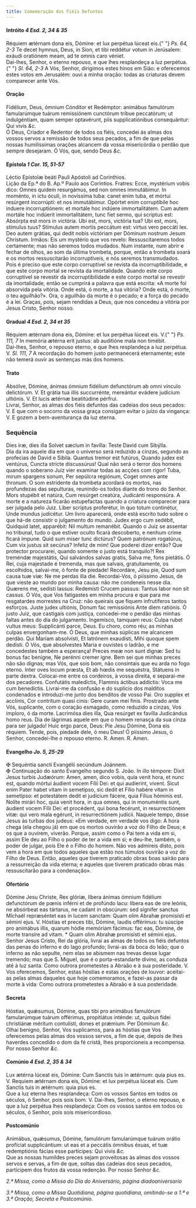```yaml
---
title: Comemoração dos Fiéis Defuntos
---
```


<h4 class="text-center">
  Intróito <em>4 Esd. 2, 34 & 35</em>
</h4>
<div class="grid grid-cols-2 gap-5">
  <span class="text-justify">
    Réquiem ætérnam dona eis, Dómine: et lux perpétua lúceat eis.{" "}
    <em>Ps. 64, 2-3</em> Te decet hymnus, Deus, in Sion, et tibi reddétur votum
    in Jerúsalem: exáudi oratiónem meam, ad te omnis caro véniet.
  </div>
  <span class="text-justify">
    Dai-lhes, Senhor, o eterno repouso, e que lhes resplandeça a luz perpétua.{" "}
    <em>Sl. 64, 2-3</em> A Vós, Senhor, dirigimos estes hinos em Sião: e
    oferecemos estes votos em Jerusalém: ouvi a minha oração: todas as criaturas
    devem comparecer ante Vós.
  </div>
</div>

<h4 class="text-center">Oração</h4>
<div class="grid grid-cols-2 gap-5">
  <span class="text-justify">
    Fidélium, Deus, ómnium Cónditor et Redémptor: animábus famulórum
    famularúmque tuárum remissiónem cunctórum tríbue peccatórum; ut
    indulgéntiam, quam semper optavérunt, piis supplicatiónibus consequántur:
    Qui vivis <em>&c.</em>
  </div>
  <span class="text-justify">
    Ó Deus, Criador e Redentor de todos os fiéis, concedei às almas dos vossos
    servos a remissão de todos seus pecados, a fim de que pelas nossas
    humilíssimas orações alcancem da vossa misericórdia o perdão que sempre
    desejaram. Ó Vós, que, sendo Deus <em>&c.</em>
  </div>
</div>

<h4 class="text-center">
  Epístola <em>1 Cor. 15, 51-57</em>
</h4>
<div class="grid grid-cols-2 gap-5">
  <span class="text-justify">
    Léctio Epístolæ beáti Pauli Apóstoli ad Corínthios.
  </div>
  <span class="text-justify">
    Lição da Ep.ª do B. Ap.º Paulo aos Coríntios.
  </div>
  <span class="text-justify">
    Fratres: Ecce, mystérium vobis dico: Omnes quidem resurgámus, sed non omnes
    immutábimur. In moménto, in ictu óculi, in novíssima tuba: canet enim tuba,
    et mórtui resúrgent incorrúpti: et nos immutábimur. Opórtet enim
    corruptíbile hoc induere incorruptiónem: et mortále hoc indúere
    immortalitátem. Cum autem mortále hoc indúerit immortalitátem, tunc fiet
    sermo, qui scriptus est: Absórpta est mors in victória. Ubi est, mors,
    victória tua? Ubi est, mors, stímulus tuus? Stímulus autem mortis peccátum
    est: virtus vero peccáti lex. Deo autem grátias, qui dedit nobis victóriam
    per Dóminum nostrum Jesum Christum.
  </div>
  <span class="text-justify">
    Irmãos: Eis um mystério que vos revelo: Ressuscitaremos todos certamente;
    mas não seremos todos mudados. Num instante, num abrir e fechar de olhos, ao
    som da última trombeta, porque, então a trombeta soará e os mortos
    ressuscitarão incorruptíveis, e nós seremos transmudados. Pois é preciso que
    este corpo corruptível se revista da incorruptibilidade, e que este corpo
    mortal se revista da imortalidade. Quando este corpo corruptível se revestir
    da incorruptibilidade e este corpo mortal se revestir da imortalidade, então
    se cumprirá a palavra que está escrita: «A morte foi absorvida pela vitória.
    Onde está, ó morte, a tua vitória? Onde está, ó morte, o teu aguilhão?».
    Ora, o aguilhão da morte é o pecado; e a força do pecado é a lei. Graças,
    pois, sejam rendidas a Deus, que nos concedeu a vitória por Jesus Cristo,
    Senhor nosso.
  </div>
</div>

<h4 class="text-center">
  Gradual <em>4 Esd. 2, 34 et 35</em>
</h4>
<div class="grid grid-cols-2 gap-5">
  <span class="text-justify">
    Réquiem ætérnam dona eis, Dómine: et lux perpétua lúceat eis. V.{" "}
    <em>Ps. 111, 7</em> In memória ætérna erit justus: ab auditióne mala non
    timébit.
  </div>
  <span class="text-justify">
    Dai-lhes, Senhor, o repouso eterno, e que lhes resplandeça a luz perpétua.
    V. <em>Sl. 111, 7</em> A recordação do homem justo permanecerá eternamente;
    este não temerá ouvir as sentenças más dos homens.
  </div>
</div>

<h4 class="text-center">Trato</h4>
<div class="grid grid-cols-2 gap-5">
  <span class="text-justify">
    Absólve, Dómine, ánimas ómnium fidélium defunctórum ab omni vínculo
    delictórum. V. Et grátia tua illis succurrénte, mereántur evádere judícium
    ultiónis. V. Et lucis ætérnæ beatitúdine pérfrui.
  </div>
  <span class="text-justify">
    Livrai, Senhor, as almas dos fiéis defuntos das cadeias dos seus pecados: V.
    E que com o socorro da vossa graça consigam evitar o juízo da vingança: V. E
    gozem a bem-aventurança da luz eterna.
  </div>
</div>

<h3 class="text-center">Sequência</h3>
<div class="grid grid-cols-2 gap-5">
  <span class="text-justify">
    Dies iræ, dies illa Solvet sæclum in favílla: Teste David cum Sibýlla.
  </div>
  <span class="text-justify">
    Dia da ira aquele dia em que o universo será reduzido a cinzas, segundo as
    profecias de David e Sibila.
  </div>
  <span class="text-justify">
    Quantus tremor est futúrus, Quando judex est ventúrus, Cuncta stricte
    discussúrus!
  </div>
  <span class="text-justify">
    Qual não será o terror dos homens quando o soberano Juiz vier examinar todas
    as acções com rigor!
  </div>
  <span class="text-justify">
    Tuba, mirum spargens sonum, Per sepúlcra regiónum, Coget omnes ante thronum.
  </div>
  <span class="text-justify">
    O som estridente da trombeta acordará os mortos, nas profundezas das
    sepulturas, reunindo-os todos diante do trono do Senhor.
  </div>
  <span class="text-justify">
    Mors stupébit et natúra, Cum resúrget creatúra, Judicánti responsúra.
  </div>
  <span class="text-justify">
    A morte e a natureza ficarão estupefactas quando a criatura comparecer para
    ser julgada pelo Juiz.
  </div>
  <span class="text-justify">
    Liber scriptus proferétur, In quo totum continétur, Unde mundus judicétur.
  </div>
  <span class="text-justify">
    Um livro aparecerá, onde está escrito tudo sobre o que há-de consistir o
    julgamento do mundo.
  </div>
  <span class="text-justify">
    Judex ergo cum sedébit, Quidquid latet, apparébit: Nil multum remanébit.
  </div>
  <span class="text-justify">
    Quando o Juiz se assentar no tribunal, tudo o que estiver oculto ficará
    descoberto, e nenhum crime ficará impune.
  </div>
  <span class="text-justify">
    Quid sum miser tunc dictúrus? Quem patrónum rogatúrus, Cum vix justus sit
    secúrus?
  </div>
  <span class="text-justify">
    Infeliz de mim! Que poderei dizer então? Que protector procurarei, quando
    somente o justo está tranquilo?!
  </div>
  <span class="text-justify">
    Rex treméndæ majestátis, Qui salvándos salvas gratis, Salva me, fons
    pietátis.
  </div>
  <span class="text-justify">
    Ó Rei, cuja majestade é tremenda, mas que salvais, gratuitamente, os
    escolhidos, salvai-me, ó fonte de piedade!
  </div>
  <span class="text-justify">
    Recordáre, Jesu pie, Quod sum causa tuæ viæ: Ne me perdas illa die.
  </div>
  <span class="text-justify">
    Recordai-Vos, ó piíssimo Jesus, de que vieste ao mundo por minha causa: não
    me condeneis nesse dia.
  </div>
  <span class="text-justify">
    Quærens me, sedísti lassus: Redemísti Crucem passus: Tantus labor non sit
    cassus.
  </div>
  <span class="text-justify">
    Ó Vós, que Vos fatigastes em minha procura e que para me resgatardes
    morrestes na Cruz: não queirais que fiquem infrutíferos tantos esforços.
  </div>
  <span class="text-justify">
    Juste judex ultiónis, Donum fac remissiónis Ante diem ratiónis.
  </div>
  <span class="text-justify">
    Ó justo Juiz, que castigais com justiça, concedei-me o perdão das minhas
    faltas antes do dia do julgamento.
  </div>
  <span class="text-justify">
    Ingemísco, tamquam reus: Culpa rubet vultus meus: Supplicánti parce, Deus.
  </div>
  <span class="text-justify">
    Eu choro, como réu; as minhas culpas envergonham-me. Ó Deus, que minhas
    súplicas me alcancem perdão.
  </div>
  <span class="text-justify">
    Qui Maríam absolvísti, Et latrónem exaudísti, Mihi quoque spem dedísti.
  </div>
  <span class="text-justify">
    Ó Vós, que absolvestes Maria e ouvistes o ladrão, e me concedestes também a
    esperança!
  </div>
  <span class="text-justify">
    Preces meæ non sunt dignæ: Sed tu bonus fac benígne, Ne perénni cremer igne.
  </div>
  <span class="text-justify">
    Bem sei que minhas preces não são dignas; mas Vós, que sois bom, não
    consintais que eu arda no fogo eterno.
  </div>
  <span class="text-justify">
    Inter oves locum præsta, Et ab hœdis me sequéstra, Státuens in parte dextra.
  </div>
  <span class="text-justify">
    Colocai-me entre os cordeiros, à vossa direita, e separai-me dos pecadores.
  </div>
  <span class="text-justify">
    Confutátis maledíctis, Flammis áctibus addíctis: Voca me cum benedíctis.
  </div>
  <span class="text-justify">
    Livrai-me da confusão e do suplicio dos malditos condenados e introduzi-me
    junto dos benditos de vosso Pai.
  </div>
  <span class="text-justify">
    Oro supplex et acclínis, Cor contrítum quasi cinis: Gere curam mei finis.
  </div>
  <span class="text-justify">
    Prostrado ante Vós, suplicante, com o coração esmagado, como reduzido a
    cinzas, Vos imploro, ó da morte.
  </div>
  <span class="text-justify">
    Lacrimósa dies illa, Qua resúrget ex favílla Judicándus homo reus.
  </div>
  <span class="text-justify">
    Dia de lágrimas aquele em que o homem renasça da sua cinza para ser julgado!
  </div>
  <span class="text-justify">
    Huic ergo parce, Deus: Pie Jesu Dómine, Dona eis réquiem.
  </div>
  <span class="text-justify">
    Tende, pois, piedade dele, ó meu Deus! Ó piíssimo Jesus, ó Senhor,
    concedei-lhe o repouso eterno.
  </div>
  <span class="text-justify">
    <span class="text-danger">R.</span> Amen.
  </div>
  <span class="text-justify">
    <span class="text-danger">R.</span> Amen.
  </div>
</div>

<h4 class="text-center">
  Evangelho <em>Jo. 5, 25-29</em>
</h4>
<div class="grid grid-cols-2 gap-5">
  <span class="text-justify">
    <span class="text-danger">&#10016;</span> Sequéntia sancti Evangélii
    secúndum Joánnem.
  </div>
  <span class="text-justify">
    <span class="text-danger">&#10016;</span> Continuação do santo Evangelho
    segundo S. João.
  </div>
  <span class="text-justify">
    In illo témpore: Dixit Jesus turbis Judæórum: Amen, amen, dico vobis, quia
    venit hora, et nunc est, quando mórtui áudient vocem Fílii Dei: et qui
    audíerint, vivent. Sicut enim Pater habet vitam in semetípso, sic dedit et
    Fílio habére vitam in semetípso: et potestátem dedit ei judícium fácere,
    quia Fílius hóminis est. Nolíte mirári hoc, quia venit hora, in qua omnes,
    qui in monuméntis sunt, áudient vocem Fílii Dei: et procédent, qui bona
    fecérunt, in resurrectiónem vitæ: qui vero mala egérunt, in resurrectiónem
    judícii.
  </div>
  <span class="text-justify">
    Naquele tempo, disse Jesus às turbas dos judeus: «Em verdade, em verdade vos
    digo: A hora chega (ela chegou já) em que os mortos ouvirão a voz do Filho
    de Deus; e os que a ouvirem, viverão. Porque, assim como o Pai tem a vida em
    si, assim Ele deu ao Filho o poder de ter a vida em si; e deu-lhe, também, o
    poder de julgar, pois Ele é o Filho do homem. Não vos admireis disto, pois
    vem a hora em que todos aqueles que estão nos túmulos ouvirão a voz do Filho
    de Deus. Então, aqueles que tiverem praticado obras boas sairão para a
    ressurreição da vida eterna; e aqueles que tiverem praticado obras más
    ressuscitarão para a condenação».
  </div>
</div>

<h4 class="text-center">Ofertório</h4>
<div class="grid grid-cols-2 gap-5">
  <span class="text-justify">
    Dómine Jesu Christe, Rex glóriæ, líbera ánimas ómnium fidélium defunctórum
    de pœnis inférni et de profúndo lacu: líbera eas de ore leónis, ne absórbeat
    eas tártarus, ne cadant in obscúrum: sed sígnifer sanctus Míchaël
    repræséntet eas in lucem sanctam: Quam olim Abrahæ promisísti et sémini
    ejus. V. Hóstias et preces tibi, Dómine, laudis offérimus: tu súscipe pro
    animábus illis, quarum hódie memóriam fácimus: fac eas, Dómine, de morte
    transíre ad vitam. * Quam olim Abrahæ promisísti et sémini ejus.
  </div>
  <span class="text-justify">
    Senhor Jesus Cristo, Rei da glória, livrai as almas de todos os fiéis
    defuntos das penas do inferno e do lago profundo; livrai-as da boca do leão;
    que o inferno as não sepulte, nem elas se abismem nas trevas desse lugar
    tremendo; mas que S. Miguel, que é o porta-estandarte divino, as conduza até
    à luz santa. Como outrora prometestes a Abraão e à sua posteridade. V. Vos
    oferecemos, Senhor, estas hóstias e estas orações de louvor: aceitai-as
    pelas almas daqueles que hoje comemoramos, e fazei-as passar da morte à
    vida: Como outrora prometestes a Abraão e à sua posteridade.
  </div>
</div>

<h4 class="text-center">Secreta</h4>
<div class="grid grid-cols-2 gap-5">
  <span class="text-justify">
    Hóstias, quǽsumus, Dómine, quas tibi pro animábus famulórum famularúmque
    tuárum offérimus, propitiátus inténde: ut, quibus fídei christiánæ méritum
    contulísti, dones et prǽmium. Per Dóminum <em>&c.</em>
  </div>
  <span class="text-justify">
    Olhai benigno, Senhor, Vos suplicamos, para as hóstias que Vos oferecemos
    pelas almas dos vossos servos, a fim de que, depois de lhes haverdes
    concedido o dom da fé cristã, lhes proporcioneis a recompensa. Por nosso
    Senhor <em>&c.</em>
  </div>
</div>

<h4 class="text-center">
  Comúnio <em>4 Esd. 2, 35 & 34</em>
</h4>
<div class="grid grid-cols-2 gap-5">
  <span class="text-justify">
    Lux ætérna lúceat eis, Dómine: Cum Sanctis tuis in ætérnum: quia pius es. V.
    Requiem ætérnam dona eis, Dómine: et lux perpétua lúceat eis. Cum Sanctis
    tuis in ætérnum: quia pius es.
  </div>
  <span class="text-justify">
    Que a luz eterna lhes resplandeça: Com os vossos Santos em todos os séculos,
    ó Senhor, pois sois bom. V. Dai-lhes, Senhor, o eterno repouso, e que a luz
    perpétua lhes resplandeça: Com os vossos santos em todos os séculos, ó
    Senhor, pois sois misericordioso.
  </div>
</div>

<h4 class="text-center">Postcomúnio</h4>
<div class="grid grid-cols-2 gap-5">
  <span class="text-justify">
    Animábus, quǽsumus, Dómine, famulórum famularúmque tuárum orátio profíciat
    supplicántium: ut eas et a peccátis ómnibus éxuas, et tuæ redemptiónis
    fácias esse partícipes: Qui vivis <em>&c.</em>
  </div>
  <span class="text-justify">
    Que as nossas humildes preces sejam proveitosas às almas dos vossos servos e
    servas, a fim de que, soltas das cadeias dos seus pecados, participem dos
    frutos da vossa redenção. Por nosso Senhor <em>&c.</em>
  </div>
</div>

<em>2.ª Missa, como a Missa do Dia do Aniversário, página diadoaniversario</em>

<em>
  3.ª Missa, como a Missa Quotidiana, página quotidiana, omitindo-se a 1.ª e 3.ª
  Oração, Secreta e Postcomúnio.
</em>
